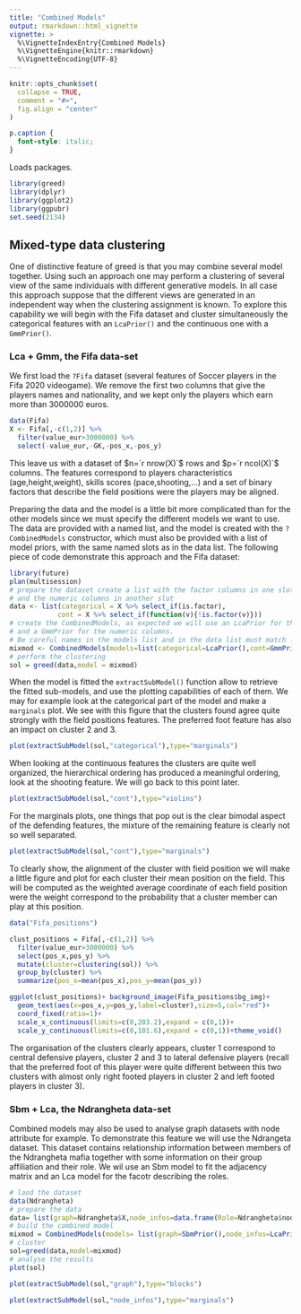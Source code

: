 ```yaml
---
title: "Combined Models"
output: rmarkdown::html_vignette
vignette: >
  %\VignetteIndexEntry{Combined Models}
  %\VignetteEngine{knitr::rmarkdown}
  %\VignetteEncoding{UTF-8}
---
```

```r
knitr::opts_chunk$set(
  collapse = TRUE,
  comment = "#>",
  fig.align = "center"
)
```

```css
p.caption {
  font-style: italic;
}
```

Loads packages.
```r
library(greed)
library(dplyr)
library(ggplot2)
library(ggpubr)
set.seed(2134)
```

## Mixed-type data clustering

One of distinctive feature of greed is that you may combine several model together. Using such an approach one may perform a clustering of several view of the same individuals with different generative models. In all case this approach suppose that the different views are generated in an independent way when the clustering assignment is known. To explore this capability we will begin with the Fifa dataset and cluster simultaneously the categorical features with an `LcaPrior()` and the continuous one with a `GmmPrior()`.


### Lca + Gmm, the Fifa data-set 

We first load the `?Fifa` dataset (several features of Soccer players in the Fifa 2020 videogame). We remove the first two columns that give the players names and nationality, and we kept only the players which earn more than  3000000 euros.

```r
data(Fifa)
X <- Fifa[,-c(1,2)] %>% 
  filter(value_eur>3000000) %>% 
  select(-value_eur,-GK,-pos_x,-pos_y)
```

This leave us with a dataset of $n=`r nrow(X)`$ rows and $p=`r ncol(X)`$ columns. The features correspond to players characteristics (age,height,weight), skills scores (pace,shooting,...) and a set of binary factors that describe the field positions were the players may be aligned.

Preparing the data and the model is a little bit more complicated than for the other models since we must specify the different models we want to use. The data are provided with a named list, and the model is created with the `?CombinedModels` constructor, which must also be provided with a list of model priors, with the same named slots as in the data list. The following piece of code demonstrate this approach and the Fifa dataset:
```r
library(future)
plan(multisession)
# prepare the dataset create a list with the factor columns in one slot 
# and the numeric columns in another slot
data <- list(categorical = X %>% select_if(is.factor),
            cont = X %>% select_if(function(v){!is.factor(v)}))
# create the CombinedModels, as expected we will use an LcaPrior for the factors 
# and a GmmPrior for the numeric columns.
# Be careful names in the models list and in the data list must match !
mixmod <- CombinedModels(models=list(categorical=LcaPrior(),cont=GmmPrior()))
# perform the clustering
sol = greed(data,model = mixmod)
```

When the model  is fitted the `extractSubModel()` function allow to retrieve the fitted sub-models, and use the plotting capabilities of each of them. We may for example look at the categorical part of the model and make a `marginals` plot. We see with this figure that the clusters found agree quite strongly with the field positions features. The preferred foot feature has also an impact on cluster 2 and 3.

```r
plot(extractSubModel(sol,"categorical"),type="marginals")
```


When looking at the continuous features the clusters are quite well organized, the hierarchical ordering has produced a meaningful ordering, look at the shooting feature. We will go back to this point later.

```r
plot(extractSubModel(sol,"cont"),type="violins")
```

For the marginals plots, one things that pop out is the clear bimodal aspect of the defending features, the mixture of the remaining feature is clearly not so well separated.

```r
plot(extractSubModel(sol,"cont"),type="marginals")
```
To clearly show, the alignment of the cluster with field position we will make a little figure and plot for each cluster their mean position on the field. This will be computed as the weighted average coordinate of each field position were the weight correspond to the probability that a cluster member can play at this position.

```r
data("Fifa_positions")

clust_positions = Fifa[,-c(1,2)] %>% 
  filter(value_eur>3000000) %>%
  select(pos_x,pos_y) %>%
  mutate(cluster=clustering(sol)) %>%
  group_by(cluster) %>%
  summarize(pos_x=mean(pos_x),pos_y=mean(pos_y))

ggplot(clust_positions)+ background_image(Fifa_positions$bg_img)+
  geom_text(aes(x=pos_x,y=pos_y,label=cluster),size=5,col="red")+
  coord_fixed(ratio=1)+
  scale_x_continuous(limits=c(0,203.2),expand = c(0,1))+
  scale_y_continuous(limits=c(0,101.6),expand = c(0,1))+theme_void()

```

The organisation of the clusters clearly appears, cluster 1 correspond to central defensive players, cluster 2 and 3 to lateral defensive players (recall that the preferred foot of this player were quite different between this two clusters with almost only right footed players in cluster 2 and left footed players in cluster 3).


### Sbm + Lca, the Ndrangheta data-set 

Combined models may also be used to analyse graph datasets with node attribute for example. To demonstrate this feature we will use the Ndrangeta dataset. This dataset contains relationship information between members of the Ndrangheta mafia together with some information on their group affiliation and their role. We wil use an Sbm model to fit the adjacency matrix and an Lca model for the facotr describing the roles. 

```r
# laod the dataset
data(Ndrangheta)
# prepare the data 
data= list(graph=Ndrangheta$X,node_infos=data.frame(Role=Ndrangheta$node_meta$Role,stringsAsFactors = TRUE))
# build the combined model
mixmod = CombinedModels(models= list(graph=SbmPrior(),node_infos=LcaPrior()))
# cluster
sol=greed(data,model=mixmod)
# analyse the results
plot(sol)
```

```r
plot(extractSubModel(sol,"graph"),type="blocks")
```

```r
plot(extractSubModel(sol,"node_infos"),type="marginals")
```

